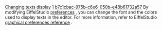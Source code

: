 [[Property:title|Changing texts display]]
[[Property:weight|1]]
[[Property:uuid|b7c1cbac-975b-c6e6-050b-e48b61732a57]]
By modifying EiffelStudio [[EiffelStudio preferences: Introduction|preferences]] , you can change the font and the colors used to display texts in the editor. For more information, refer to EiffelStudio [[Interface|graphical preferences reference]] . 
{{seealso| '''See Also''' <br/>
[[Customizing class text views|Customizing formatted output]]  }}




